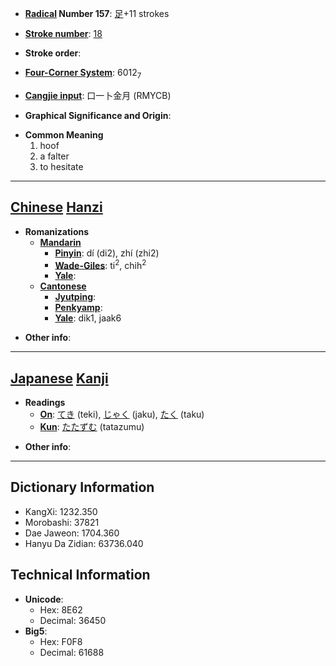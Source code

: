 * '''[[Wiktionary:Chinese radical index| Radical]] Number 157''': [[Wiktionary:Chinese radical index 足|足]]+11 strokes

* '''[[Wiktionary:Chinese total strokes index|Stroke number]]''': [[Wiktionary:Chinese total strokes index 18|18]]

* '''Stroke order''': 

* '''[[Wiktionary:Chinese four corner index|Four-Corner System]]''': 6012<sub>7</sub>

* '''[[Wiktionary:Chinese Cangjie index|Cangjie input]]''': 口一卜金月 (RMYCB)

* '''Graphical Significance and Origin''': 

* '''Common Meaning'''
*#hoof
*# a falter
*# to hesitate


----

== [[Chinese]] [[Hanzi]] ==

* '''Romanizations'''
** '''[[Mandarin]]'''
*** '''[[Pinyin]]''': dí (di2), zhí (zhi2)
*** '''[[Wade-Giles]]''': ti<sup>2</sup>, chih<sup>2</sup>
*** '''[[Yale]]''': 
** '''[[Cantonese]]'''
*** '''[[Jyutping]]''':
*** '''[[Penkyamp]]''': 
*** '''[[Yale]]''': dik1, jaak6

* '''Other info''': 

----

== [[Japanese]] [[Kanji]] ==

* '''Readings'''
** '''[[On]]''': [[てき]] (teki), [[じゃく]] (jaku), [[たく]] (taku)
** '''[[Kun]]''': [[たたずむ]] (tatazumu)

* '''Other info''':  

----

== Dictionary Information ==

* KangXi: 1232.350
* Morobashi: 37821
* Dae Jaweon: 1704.360
* Hanyu Da Zidian: 63736.040

== Technical Information ==

* '''Unicode''':
** Hex: 8E62
** Decimal: 36450
* '''Big5''':
** Hex: F0F8
** Decimal: 61688